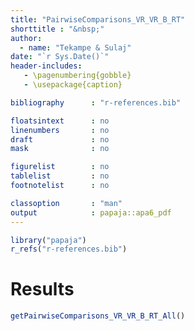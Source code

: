 ```yaml
---
title: "PairwiseComparisons_VR_VR_B_RT"
shorttitle : "&nbsp;"
author: 
  - name: "Tekampe & Sulaj"
date: "`r Sys.Date()`"
header-includes:
   - \pagenumbering{gobble}
   - \usepackage{caption}

bibliography      : "r-references.bib"

floatsintext      : no
linenumbers       : no
draft             : no
mask              : no

figurelist        : no
tablelist         : no
footnotelist      : no

classoption       : "man"
output            : papaja::apa6_pdf
---
```


```r
library("papaja")
r_refs("r-references.bib")
```

\captionsetup[table]{labelformat=empty}

# Results
```r
getPairwiseComparisons_VR_VR_B_RT_All()
```